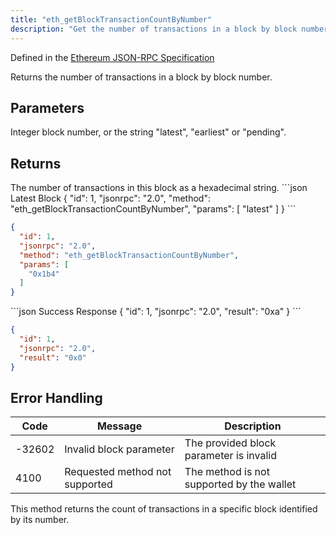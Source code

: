 ```yaml
---
title: "eth_getBlockTransactionCountByNumber"
description: "Get the number of transactions in a block by block number"
---
```


Defined in the [Ethereum JSON-RPC Specification](https://ethereum.org/en/developers/docs/apis/json-rpc/)

<Info>
Returns the number of transactions in a block by block number.
</Info>

## Parameters

<ParamField body="blockParameter" type="string" required>
Integer block number, or the string "latest", "earliest" or "pending".
</ParamField>

## Returns

<ResponseField name="result" type="string">
The number of transactions in this block as a hexadecimal string.
</ResponseField>

<RequestExample>
```json Latest Block
{
  "id": 1,
  "jsonrpc": "2.0",
  "method": "eth_getBlockTransactionCountByNumber",
  "params": [
    "latest"
  ]
}
```

```json Specific Block
{
  "id": 1,
  "jsonrpc": "2.0",
  "method": "eth_getBlockTransactionCountByNumber",
  "params": [
    "0x1b4"
  ]
}
```
</RequestExample>

<ResponseExample>
```json Success Response
{
  "id": 1,
  "jsonrpc": "2.0",
  "result": "0xa"
}
```

```json Empty Block
{
  "id": 1,
  "jsonrpc": "2.0",
  "result": "0x0"
}
```
</ResponseExample>

## Error Handling

| Code   | Message                        | Description |
| ------ | ------------------------------ | ----------- |
| -32602 | Invalid block parameter        | The provided block parameter is invalid |
| 4100   | Requested method not supported | The method is not supported by the wallet |

<Info>
This method returns the count of transactions in a specific block identified by its number.
</Info>


<PolicyBanner />